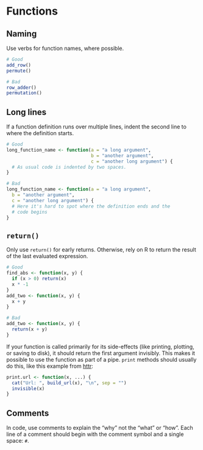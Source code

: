 # Functions

## Naming

Use verbs for function names, where possible.

```r
# Good
add_row()
permute()

# Bad
row_adder()
permutation()
```

## Long lines

If a function definition runs over multiple lines, indent the second line to 
where the definition starts.

```r
# Good
long_function_name <- function(a = "a long argument",
                               b = "another argument",
                               c = "another long argument") {
  # As usual code is indented by two spaces.
}

# Bad
long_function_name <- function(a = "a long argument",
  b = "another argument",
  c = "another long argument") {
  # Here it's hard to spot where the definition ends and the
  # code begins
}
```

## `return()`

Only use `return()` for early returns. Otherwise, rely on R to return the result 
of the last evaluated expression.

```r
# Good
find_abs <- function(x, y) {
  if (x > 0) return(x)
  x * -1
}
add_two <- function(x, y) {
  x + y
}

# Bad
add_two <- function(x, y) {
  return(x + y)
}
```

If your function is called primarily for its side-effects (like printing, 
plotting, or saving to disk), it should return the first argument invisibly. 
This makes it possible to use the function as part of a pipe. `print` methods 
should usually do this, like this example from [httr](http://httr.r-lib.org/):

```r
print.url <- function(x, ...) {
  cat("Url: ", build_url(x), "\n", sep = "")
  invisible(x)
}
```

## Comments

In code, use comments to explain the "why" not the "what" or "how". Each line 
of a comment should begin with the comment symbol and a single space: `# `.

